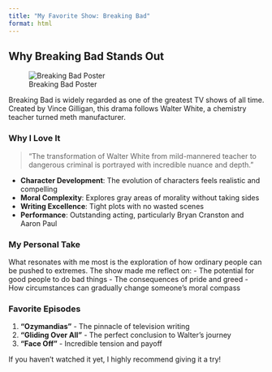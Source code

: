 ```yaml
---
title: "My Favorite Show: Breaking Bad"
format: html
---
```


## Why Breaking Bad Stands Out

![Breaking Bad Poster](bb.jpg)

Breaking Bad is widely regarded as one of the greatest TV shows of all time. Created by Vince Gilligan, this drama follows Walter White, a chemistry teacher turned meth manufacturer.

### Why I Love It

> "The transformation of Walter White from mild-mannered teacher to dangerous criminal is portrayed with incredible nuance and depth."

- **Character Development**: The evolution of characters feels realistic and compelling
- **Moral Complexity**: Explores gray areas of morality without taking sides
- **Writing Excellence**: Tight plots with no wasted scenes
- **Performance**: Outstanding acting, particularly Bryan Cranston and Aaron Paul

### My Personal Take

What resonates with me most is the exploration of how ordinary people can be pushed to extremes. The show made me reflect on:
- The potential for good people to do bad things
- The consequences of pride and greed
- How circumstances can gradually change someone's moral compass

### Favorite Episodes

1. **"Ozymandias"** - The pinnacle of television writing
2. **"Gliding Over All"** - The perfect conclusion to Walter's journey
3. **"Face Off"** - Incredible tension and payoff

If you haven't watched it yet, I highly recommend giving it a try!